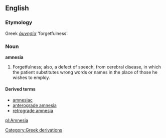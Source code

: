 ==English==

===Etymology===
Greek ''[[ἀμνησία]]'' 'forgetfulness'.

===Noun===
'''amnesia'''

#Forgetfulness; also, a defect of speech, from cerebral disease, in which the patient substitutes wrong words or names in the place of those he wishes to employ.

====Derived terms====
*[[amnesiac]]
*[[anterograde amnesia]]
*[[retrograde amnesia]]

[[pl:Amnesia]]
[[Category:Greek derivations]]
